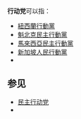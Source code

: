 '''行动党'''可以指：
* [[紐西蘭行動黨|紐西蘭行動黨]]
* [[魁北克民主行動黨|魁北克民主行動黨]]
* [[馬來西亞民主行動黨|馬來西亞民主行動黨]]
* [[新加坡人民行動黨|新加坡人民行動黨]]
* {{Link-it|行動黨（義大利）|Partito d'Azione}}

==参见==
*[[民主行动党|民主行动党]]
* {{Lookfrom}}

{{disambig|X|Cat=三字政黨消歧義}}